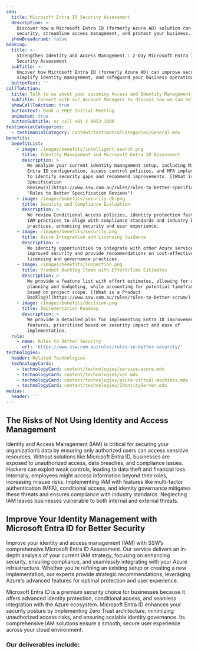 ```yaml
---
seo:
  title: Microsoft Entra ID Security Assessment
  description: >-
    Discover how a Microsoft Entra ID (formerly Azure AD) solution can enhance
    security, streamline access management, and protect your business.
  showBreadcrumb: false
booking:
  title: >-
    Strengthen Identity and Access Management : 2-Day Microsoft Entra ID
    Security Assessment
  subTitle: >-
    Uncover how Microsoft Entra ID (formerly Azure AD) can improve security,
    simplify identity management, and safeguard your business operations.
  buttonText: ''
callToAction:
  title: Talk to us about your upcoming Access and Identity Management project
  subTitle: Connect with our Account Managers to discuss how we can help.
  showCallToAction: true
  buttonText: Book a FREE Initial Meeting
  animated: true
  buttonSubtitle: or call +61 2 9953 3000
testimonialCategories:
  - testimonialCategory: content/testimonialCategories/General.mdx
benefits:
  benefitList:
    - image: /images/benefits/intelligent-search.png
      title: Identity Management and Microsoft Entra ID Assessment
      description: >
        We analyze your current identity management setup, including Microsoft
        Entra ID configuration, access control policies, and MFA implementation
        to identify security gaps and recommend improvements. [(What is a
        Specification
        Review?)](https://www.ssw.com.au/rules/rules-to-better-specification-reviews/
        "Rules to Better Specification Reviews")
    - image: /images/benefits/security-db.png
      title: Security and Compliance Evaluation
      description: >
        We review Conditional Access policies, identity protection features, and
        IAM practices to align with compliance standards and industry best
        practices, enhancing security and user experience.
    - image: /images/benefits/security.png
      title: Azure Integration and Licensing Guidance
      description: >
        We identify opportunities to integrate with other Azure services for
        improved security and provide recommendations on cost-effective
        licensing and governance practices.
    - image: /images/benefits/Inspection.png
      title: Product Backlog Items with Effort/Time Estimates
      description: >
        We provide a feature list with effort estimates, allowing for accurate
        planning and budgeting, while accounting for potential timeframe changes
        based on project scope. [(What is a Product
        Backlog)](https://www.ssw.com.au/rules/rules-to-better-scrum/)
    - image: /images/benefits/decision.png
      title: Implementation Roadmap
      description: >
        We provide a detailed plan for implementing Entra ID improvements or new
        features, prioritized based on security impact and ease of
        implementation.
  rule:
    - name: Rules to Better Security
      url: 'https://www.ssw.com.au/rules/rules-to-better-security/'
technologies:
  header: Related Technologies
  technologyCards:
    - technologyCard: content/technologies/service-azure.mdx
    - technologyCard: content/technologies/vpn.mdx
    - technologyCard: content/technologies/azure-virtual-machines.mdx
    - technologyCard: content/technologies/IdentityServer.mdx
medias:
  header: ''
---
```


## The Risks of Not Using Identity and Access Management

Identity and Access Management (IAM) is critical for securing your organization’s data by ensuring only authorized users can access sensitive resources. Without solutions like Microsoft Entra ID, businesses are exposed to unauthorized access, data breaches, and compliance issues. Hackers can exploit weak controls, leading to data theft and financial loss. Internally, employees might access information beyond their roles, increasing misuse risks. Implementing IAM with features like multi-factor authentication (MFA), conditional access, and identity governance mitigates these threats and ensures compliance with industry standards. Neglecting IAM leaves businesses vulnerable to both internal and external threats.

## Improve Your Identity Management with Microsoft Entra ID for Better Security

Improve your identity and access management (IAM) with SSW’s comprehensive Microsoft Entra ID Assessment. Our service delivers an in-depth analysis of your current IAM strategy, focusing on enhancing security, ensuring compliance, and seamlessly integrating with your Azure infrastructure. Whether you're refining an existing setup or creating a new implementation, our experts provide strategic recommendations, leveraging Azure's advanced features for optimal protection and user experience.

Microsoft Entra ID is a premium security choice for businesses because it offers advanced identity protection, conditional access, and seamless integration with the Azure ecosystem. Microsoft Entra ID enhances your security posture by implementing Zero Trust architecture, minimizing unauthorized access risks, and ensuring scalable identity governance. Its comprehensive IAM solutions ensure a smooth, secure user experience across your cloud environment.

<VideoEmbed url="https://www.youtube.com/watch?v=-p1XoBWolLQ&t=11s" caption="The Benefits of Microsoft Azure | William Liebenberg" duration="2 mins" removeMargin={false} />

### Our deliverables include:

